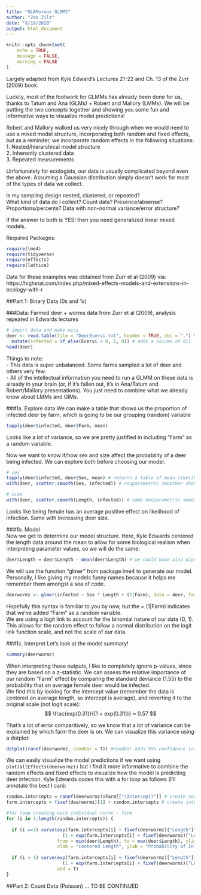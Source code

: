```yaml
---
title: "GLAMorous GLMMS"
author: "Zoe Zilz"
date: "8/18/2020"
output: html_document
---
```


```r
knitr::opts_chunk$set(
	echo = TRUE,
	message = FALSE,
	warning = FALSE
)
```

Largely adapted from Kyle Edward's Lectures 21-22 and Ch. 13 of the Zurr (2009) book.

Luckily, most of the footwork for GLMMs has already been done for us, thanks to Tatum and Ana (GLMs) + Robert and Mallory (LMMs). We will be putting the two concepts together and showing you some fun and informative ways to visualize model predictions!  
  
Robert and Mallory walked us very nicely through when we would need to use a mixed model structure, incorporating both random and fixed effects, but as a reminder, we incorporate random effects in the following situations:  
1. Nested/hierarchical model structure  
2. Inherently clustered data  
3. Repeated measurements  
  
Unfortunately for ecologists, our data is usually complicated beyond even the above. Assuming a Gaussian distribution simply doesn't work for most of the types of data we collect.  
  
Is my sampling design nested, clustered, or repeated?  
What <i>kind</i> of data do I collect? Count data? Presence/absense? Proportions/percents? Data with non-normal variance/error structure?  
  
If the answer to both is YES! then you need generalized linear mixed models.  
 
Required Packages:
```r
require(lme4)
require(tidyverse)
require(effects)
require(lattice)
```
Data for these examples was obtained from Zurr et al (2009) via: https://highstat.com/index.php/mixed-effects-models-and-extensions-in-ecology-with-r

##Part 1: Binary Data (0s and 1s)  
  
###Data: Farmed deer + worms data from Zurr et al (2009), analysis repeated in Edwards lectures
```r
# import data and make nice 
deer <- read.table(file = "DeerEcervi.txt", header = TRUE, dec = ".") %>% 
  mutate(infected = if_else(Ecervi > 0, 1, 0)) # adds a column of 0/1 -- 0 if # worms < 0, 1 if > 0
head(deer)
```
Things to note:  
- This data is super unbalanced. Some farms sampled a lot of deer and others very few.  
- All of the intellectual information you need to run a GLMM on these data is already in your brain (or, if it's fallen out, it's in Ana/Tatum and Robert/Mallory presentations). You just need to combine what we already know about LMMs and GlMs.  

###1a. Explore data
We can make a table that shows us the proportion of infected deer by farm, which is going to be our grouping (random) variable
```r
tapply(deer$infected, deer$Farm, mean)
```
Looks like a lot of variance, so we are pretty justified in including "Farm" as a random variable.

Now we want to know if/how sex and size affect the probability of a deer being infected. We can explore both before choosing our model.
```r
# sex 
tapply(deer$infected, deer$Sex, mean) # returns a table of mean likelihood (proportion) of infection by sex
with(deer, scatter.smooth(Sex, infected)) # nonparametric smoother showing relationship between sex and proportion infected. This doesn't really tell us much because sex is binary but I like the visual. You can also make a boxplot if you're a boxplot kind of person.

# size
with(deer, scatter.smooth(Length, infected)) # same nonparametric smoother, more informative this time because length is a continuous variable
```
  
Looks like being female has an average positive effect on likelihood of infection. Same with increasing deer size.    

###1b. Model  
Now we get to determine our model structure. Here, Kyle Edwards centered the length data around the mean to allow for some biological realism when interpreting parameter values, so we will do the same:    
```r
deer$Length = deer$Length - mean(deer$Length) # we could have also piped this in at the beginning but I forgot so
```
  
We will use the function "glmer" from package lme4 to generate our model. Personally, I like giving my models funny names because it helps me remember them amongst a sea of code.  

```r
deerwormz <- glmer(infected ~ Sex * Length + (1|Farm), data = deer, family = binomial)
```
Hopefully this syntax is familiar to you by now, but the + (1|Farm) indicates that we've added "Farm" as a random variable.   
We are using a logit link to account for the binomial nature of our data (0, 1). This allows for the random effect to follow a normal distribution on the logit link function scale, and not the scale of our data.   
  
###1c. Interpret
Let's look at the model summary!  
```r
summary(deerwormz)
```
When interpreting these outputs, I like to completely ignore p-values, since they are based on a z-statistic. We can assess the relative importance of our random "Farm" effect by comparing the standard deviance (1.55) to the probability that an average female deer would be infected.  
We find this by looking for the intercept value (remember the data is centered on average length, so intercept is average), and reverting it to the original scale (not logit scale):  
$$
\frac{exp(0.31)}{(1 + exp(0.31))} = 0.57
$$
  
That's a lot of error comparitively, so we know that a lot of variance can be explained by which farm the deer is on. We can visualize this variance using a dotplot:
```r
dotplot(ranef(deerwormz, condVar = T)) #condVar adds 95% confidence intervals around random effects estimates
```
  
We can easily visualize the model predictions if we want using `plot(allEffects(deerwormz))` but I find it more informative to combine the random effects and fixed effects to visualize how the model is predicting deer infection. Kyle Edwards codes this with a for loop as follows (I'll annotate the best I can):
```r
random.intercepts = ranef(deerwormz)$Farm[["(Intercept)"]] # create vector of random intercepts by pulling them from model
farm.intercepts = fixef(deerwormz)[1] + random.intercepts # create intercepts estimates by adding effects together

#for loop creating each individual curve ~ farm
for (i in 1:length(random.intercepts)) {
  
  if (i ==1) curve(exp(farm.intercepts[i] + fixef(deerwormz)["Length"]*x)/
                     (1 + exp(farm.intercepts[i] + fixef(deerwormz)["Length"]*x)),
                   from = min(deer$Length), to = max(deer$Length), ylim = c(0,1), 
                   xlab = "Centered Length", ylab = "Probability of Infection")
  
  if (i > 1) curve(exp(farm.intercepts[i] + fixef(deerwormz)["Length"]*x)/
                     (1 + exp(farm.intercepts[i] + fixef(deerwormz)["Length"]*x)),
                   add = T)
}
```

##Part 2: Count Data (Poisson)
... TO BE CONTINUED
